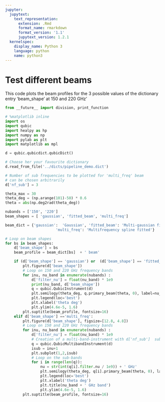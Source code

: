```yaml
---
jupyter:
  jupytext:
    text_representation:
      extension: .Rmd
      format_name: rmarkdown
      format_version: '1.1'
      jupytext_version: 1.2.1
  kernelspec:
    display_name: Python 3
    language: python
    name: python3
---
```


# Test different beams 
This code plots the beam profiles for the 3 possible values of the dictionary entry 'beam_shape' at 150 and 220 GHz'

```python
from __future__ import division, print_function

# %matplotlib inline
import os
import qubic
import healpy as hp
import numpy as np
import pylab as plt
import matplotlib as mpl
```

```python
d = qubic.qubicdict.qubicDict()

# Choose her your favourite dictionary 
d.read_from_file('../dicts/pipeline_demo.dict')

# Number of sub frequencies to be plotted for 'multi_freq' beam
# can be chosen arbitrarily
d['nf_sub'] = 3

theta_max = 30
theta_deg = (np.arange(101)-50) * 0.6
theta = abs(np.deg2rad(theta_deg))

nubands = ['150', '220']
beam_shapes = [ 'gaussian', 'fitted_beam', 'multi_freq']

beam_dict = {'gaussian':  'Gaussian', 'fitted_beam': 'Multi-gaussian fitted',
                       'multi_freq': 'Multifrequency spline fitted'}
```

```python
# Loop on beam shapes
for bs in beam_shapes:
    d['beam_shape'] = bs
    beam_profile = beam_dict[bs]  + ' beam'

    if (d['beam_shape'] == 'gaussian') or  (d['beam_shape'] == 'fitted_beam'):
        plt.figure(d['beam_shape'])
        # Loop on 150 and 220 GHz frequency bands
        for inu, nu_band in enumerate(nubands) :
            d['filter_nu'] = float(nu_band) * 1e9
            print(nu_band, d['beam_shape'])
            q = qubic.QubicInstrument(d)
            plt.semilogy(theta_deg, q.primary_beam(theta, 0), label=nu_band+' GHz' )
            plt.legend(loc='best')
            plt.xlabel('theta deg')
            plt.ylim(4.6e-5, 1.6)
        plt.suptitle(beam_profile, fontsize=16)
    elif d['beam_shape'] =='multi_freq':
        plt.figure(d['beam_shape'], figsize=[12.8, 4.8])        
        # Loop on 150 and 220 GHz frequency bands
        for inu, nu_band in enumerate(nubands) :
            d['filter_nu'] = float(nu_band) * 1e9
            # Creation of a multi-band-instrument with d['nf_sub']  sub-bands
            q = qubic.QubicMultibandInstrument(d)
            isub = inu+1
            plt.subplot(1,2,isub)
            # Loop on the sub-bands
            for i in range(len(q)):
                nu = str(int(q[i].filter.nu / 1e9)) + ' GHz'
                plt.semilogy(theta_deg, q[i].primary_beam(theta, 0), label=nu )
                plt.legend(loc='best')
                plt.xlabel('theta deg')
                plt.title(nu_band + ' GHz band')
                plt.ylim(4.6e-5, 1.6)
        plt.suptitle(beam_profile, fontsize=16)        
```

```python

```
